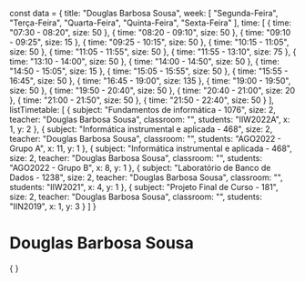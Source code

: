 const data = {
  title: "Douglas Barbosa Sousa",
  week: [
    "Segunda-Feira",
    "Terça-Feira",
    "Quarta-Feira",
    "Quinta-Feira",
    "Sexta-Feira"
  ],
  time: [
    {
      time: "07:30 - 08:20",
      size: 50
    },
    {
      time: "08:20 - 09:10",
      size: 50
    },
    {
      time: "09:10 - 09:25",
      size: 15
    },
    {
      time: "09:25 - 10:15",
      size: 50
    },
    {
      time: "10:15 - 11:05",
      size: 50
    },
    {
      time: "11:05 - 11:55",
      size: 50
    },
    {
      time: "11:55 - 13:10",
      size: 75
    },
    {
      time: "13:10 - 14:00",
      size: 50
    },
    {
      time: "14:00 - 14:50",
      size: 50
    },
    {
      time: "14:50 - 15:05",
      size: 15
    },
    {
      time: "15:05 - 15:55",
      size: 50
    },
    {
      time: "15:55 - 16:45",
      size: 50
    },
    {
      time: "16:45 - 19:00",
      size: 135
    },
    {
      time: "19:00 - 19:50",
      size: 50
    },
    {
      time: "19:50 - 20:40",
      size: 50
    },
    {
      time: "20:40 - 21:00",
      size: 20
    },
    {
      time: "21:00 - 21:50",
      size: 50
    },
    {
      time: "21:50 - 22:40",
      size: 50
    }
  ],
  listTimetable: [
    {
      subject: "Fundamentos de informática - 1076",
      size: 2,
      teacher: "Douglas Barbosa Sousa",
      classroom: "",
      students: "IIW2022A",
      x: 1,
      y: 2
    },
    {
      subject: "Informática instrumental e aplicada - 468",
      size: 2,
      teacher: "Douglas Barbosa Sousa",
      classroom: "",
      students: "AGO2022 - Grupo A",
      x: 11,
      y: 1
    },
    {
      subject: "Informática instrumental e aplicada - 468",
      size: 2,
      teacher: "Douglas Barbosa Sousa",
      classroom: "",
      students: "AGO2022 - Grupo B",
      x: 8,
      y: 1
    },
    {
      subject: "Laboratório de Banco de Dados - 1238",
      size: 2,
      teacher: "Douglas Barbosa Sousa",
      classroom: "",
      students: "IIW2021",
      x: 4,
      y: 1
    },
    {
      subject: "Projeto Final de Curso - 181",
      size: 2,
      teacher: "Douglas Barbosa Sousa",
      classroom: "",
      students: "IIN2019",
      x: 1,
      y: 3
    }
  ]
}

# Douglas Barbosa Sousa

<div>
    {
        <Grid
            title={data.title}
            weekDays={data.week}
            time={data.time}
            listClasses={data.listTimetable}
        />
    }
</div>